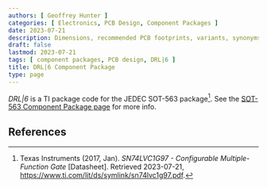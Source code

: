 ```yaml
---
authors: [ Geoffrey Hunter ]
categories: [ Electronics, PCB Design, Component Packages ]
date: 2023-07-21
description: Dimensions, recommended PCB footprints, variants, synonyms and more for the DRL|6 component package.
draft: false
lastmod: 2023-07-21
tags: [ component packages, PCB design, DRL|6 ]
title: DRL|6 Component Package
type: page
---
```


_DRL|6_ is a TI package code for the JEDEC SOT-563 package[^ti-sn74lvc1g97-configurable-gate-ds]. See the [SOT-563 Component Package page](/pcb-design/component-packages/sot-563-component-package/) for more info.

## References

[^ti-sn74lvc1g97-configurable-gate-ds]: Texas Instruments (2017, Jan). _SN74LVC1G97 - Configurable Multiple-Function Gate_ [Datasheet]. Retrieved 2023-07-21, https://www.ti.com/lit/ds/symlink/sn74lvc1g97.pdf.
